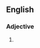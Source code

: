 ==English==

===Adjective===
{{infl|en|adj|head=[[like]] [[death]] [[warmed]] [[up]]}}

# {{alternative form of|[[like death warmed over]]}}
